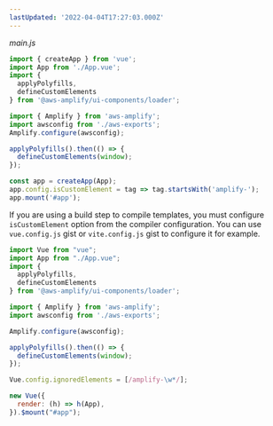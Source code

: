 ```yaml
---
lastUpdated: '2022-04-04T17:27:03.000Z'
---
```

_main.js_

<BlockSwitcher>
<Block name="Vue 3">

```js
import { createApp } from 'vue';
import App from './App.vue';
import { 
  applyPolyfills,
  defineCustomElements
} from '@aws-amplify/ui-components/loader';

import { Amplify } from 'aws-amplify';
import awsconfig from './aws-exports';
Amplify.configure(awsconfig);

applyPolyfills().then(() => {
  defineCustomElements(window);
});

const app = createApp(App);
app.config.isCustomElement = tag => tag.startsWith('amplify-');
app.mount('#app');
```

<Callout>

If you are using a build step to compile templates, you must configure `isCustomElement` option from the compiler configuration. You can use <amplify-external-link href="https://gist.github.com/wlee221/3d47f9598d5ad85bfa7a138bad112c3c"><code>vue.config.js</code></amplify-external-link> gist or <amplify-external-link href="https://gist.github.com/wlee221/3d47f9598d5ad85bfa7a138bad112c3c"><code>vite.config.js</code></amplify-external-link> gist to configure it for example. 

</Callout>

</Block>
<Block name="Vue 2">

```js
import Vue from "vue";
import App from "./App.vue";
import { 
  applyPolyfills,
  defineCustomElements
} from '@aws-amplify/ui-components/loader';

import { Amplify } from 'aws-amplify';
import awsconfig from './aws-exports';

Amplify.configure(awsconfig);

applyPolyfills().then(() => {
  defineCustomElements(window);
});

Vue.config.ignoredElements = [/amplify-\w*/];

new Vue({
  render: (h) => h(App),
}).$mount("#app");
```

</Block>
</BlockSwitcher>
